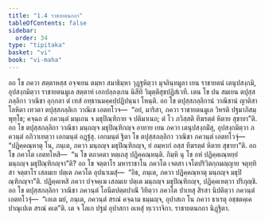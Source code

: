 ```yaml
---
title: "1.4 ราชายตนกถา"
tableOfContents: false
sidebar:
  order: 34
type: "tipitaka"
basket: "vi"
book: "vi-maha"
---
```



<DynamicBreadcrumb />

<Division number="6" book="vi-maha">

<Paragraph number="21" book="vi-maha">
อถ โข ภควา สตฺตาหสฺส อจฺจเยน ตมฺหา สมาธิมฺหา วุฏฺฐหิตฺวา มุจลินฺทมูลา เยน ราชายตนํ เตนุปสงฺกมิ, อุปสงฺกมิตฺวา ราชายตนมูเล สตฺตาหํ เอกปลฺลงฺเกน นิสีทิ วิมุตฺติสุขปฏิสํเวที. เตน โข ปน สมเยน ตปุสฺส ภลฺลิกา วาณิชา อุกฺกลา ตํ เทสํ อทฺธานมคฺคปฺปฏิปนฺนา โหนฺติ. อถ โข ตปุสฺสภลฺลิกานํ วาณิชานํ ญาติสาโลหิตา เทวตา ตปุสฺสภลฺลิเก วาณิเช เอตทโวจ—  “อยํ, มาริสา, ภควา ราชายตนมูเล วิหรติ ปฐมาภิสมฺพุทฺโธ; คจฺฉถ ตํ ภควนฺตํ มนฺเถน จ มธุปิณฺฑิกาย จ ปติมาเนถ; ตํ โว ภวิสฺสติ ทีฆรตฺตํ หิตาย สุขายา”ติ.
</Paragraph>

<Paragraph number="22" book="vi-maha">
อถ โข ตปุสฺสภลฺลิกา วาณิชา มนฺถญฺจ มธุปิณฺฑิกญฺจ อาทาย เยน ภควา เตนุปสงฺกมิํสุ, อุปสงฺกมิตฺวา ภควนฺตํ อภิวาเทตฺวา เอกมนฺตํ อฏฺฐํสุ. เอกมนฺตํ ฐิตา โข ตปุสฺสภลฺลิกา วาณิชา ภควนฺตํ เอตทโวจุํ—  “ปฏิคฺคณฺหาตุ โน, ภนฺเต, ภควา มนฺถญฺจ มธุปิณฺฑิกญฺจ, ยํ อมฺหากํ อสฺส ทีฆรตฺตํ หิตาย สุขายา”ติ. อถ โข ภควโต เอตทโหสิ—  “น โข ตถาคตา หตฺเถสุ ปฏิคฺคณฺหนฺติ. กิมฺหิ นุ โข อหํ ปฏิคฺคเณฺหยฺยํ มนฺถญฺจ มธุปิณฺฑิกญฺจา”ติ? อถ โข จตฺตาโร มหาราชาโน ภควโต เจตสา เจโตปริวิตกฺกมญฺญาย จตุทฺทิสา จตฺตาโร เสลมเย ปตฺเต ภควโต อุปนาเมสุํ—  “อิธ, ภนฺเต, ภควา ปฏิคฺคณฺหาตุ มนฺถญฺจ มธุปิณฺฑิกญฺจา”ติ. ปฏิคฺคเหสิ ภควา ปจฺจคฺเฆ เสลมเย ปตฺเต มนฺถญฺจ มธุปิณฺฑิกญฺจ, ปฏิคฺคเหตฺวา ปริภุญฺชิ.
</Paragraph>

<Paragraph number="23" book="vi-maha">
อถ โข ตปุสฺสภลฺลิกา วาณิชา ภควนฺตํ โอนีตปตฺตปาณิํ วิทิตฺวา ภควโต ปาเทสุ สิรสา นิปติตฺวา ภควนฺตํ เอตทโวจุํ—  “เอเต มยํ, ภนฺเต, ภควนฺตํ สรณํ คจฺฉาม ธมฺมญฺจ, อุปาสเก โน ภควา ธาเรตุ อชฺชตคฺเค ปาณุเปเต สรณํ คเต”ติ. เต จ โลเก ปฐมํ อุปาสกา อเหสุํ ทฺเววาจิกา.

</Paragraph>
</Division>

<Paragraph number="24" type="center" book="vi-maha">
ราชายตนกถา นิฏฺฐิตา.
</Paragraph>